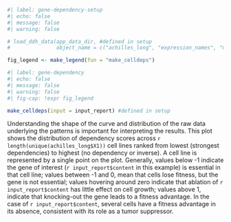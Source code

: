 ```r
#| label: gene-dependency-setup
#| echo: false
#| message: false
#| warning: false

# load_ddh_data(app_data_dir, #defined in setup
#               object_name = c("achilles_long", "expression_names", "mean_virtual_achilles"))

fig_legend <- make_legend(fun = "make_celldeps")
```

```r
#| label: gene-dependency
#| echo: false
#| message: false
#| warning: false
#| fig-cap: !expr fig_legend

make_celldeps(input = input_report) #defined in setup

```
  
Understanding the shape of the curve and distribution of the raw data underlying the patterns is important for interpreting the results. This  plot shows the distribution of dependency scores across `r length(unique(achilles_long$X1))` cell lines ranked from lowest (strongest dependencies) to highest (no dependency or inverse). A cell line is represented by a single point on the plot. Generally, values below -1 indicate the gene of interest (`r input_report$content` in this example) is essential in that cell line; values between -1 and 0, mean that cells lose fitness, but the gene is not essential; values hovering around zero indicate that ablation of `r input_report$content` has little effect on cell growth; values above 1, indicate that knocking-out the gene leads to a fitness advantage. In the case of `r input_report$content`, several cells have a fitness advantage in its absence, consistent with its role as a tumor suppressor.  
